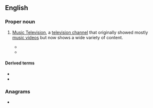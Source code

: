 ==English==

===Proper noun===
{{en-proper noun}}

# {{lb|en|television}} [[w:MTV|Music Television]], a [[television channel]] that originally showed mostly [[music video]]s but now shows a wide variety of content.
#* {{quote-song|en|year=1985|title=Money for Nothing|author=Sting & Mark Knopfler|album=Brothers in Arms|artist=Dire Straits|passage=I want my, I want my '''MTV''' / Now look at them yo-yo's, that's the way you do it / You play the guitar on the '''MTV''' / That ain't workin', that's the way you do it / Money for nothin', and chicks for free}}
#* {{quote-song|en|year=1990|artist=George Michael|album=Listen Without Prejudice Vol. 1|title=Freedom! ’90|passage=We won the race, got out of the place / Went back home, got a brand new face for the boys on '''MTV'''}}

====Derived terms====
* {{l|en|KTV}}
* {{l|en|MTV generation}}

===Anagrams===
* {{anagrams|en|a=mtv|MVT|mvt}}